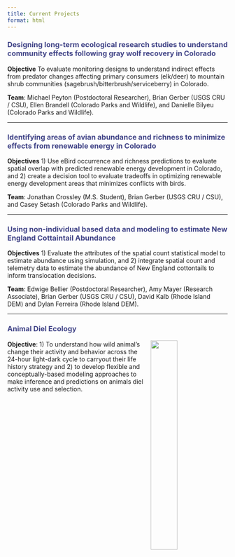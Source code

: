 ```yaml
---
title: Current Projects
format: html
---
```


### <span style="color:#414487FF">Designing long-term ecological research studies to understand community effects following gray wolf recovery in Colorado</span>

**Objective** To evaluate monitoring designs to understand indirect effects from predator changes affecting primary consumers (elk/deer) to mountain shrub communities (sagebrush/bitterbrush/serviceberry) in Colorado.

**Team**: Michael Peyton (Postdoctoral Researcher), Brian Gerber (USGS CRU / CSU), Ellen Brandell (Colorado Parks and Wildlife), and Danielle Bilyeu (Colorado Parks and Wildlife). 

----

### <span style="color:#414487FF">Identifying areas of avian abundance and richness to minimize effects from renewable energy in Colorado</span>

**Objectives** 1) Use eBird occurrence and richness predictions to evaluate spatial overlap with predicted renewable energy development in Colorado, and 2) create a decision tool to evaluate tradeoffs in optimizing renewable energy development areas that minimizes conflicts with birds.

**Team**: Jonathan Crossley (M.S. Student), Brian Gerber (USGS CRU / CSU), and Casey Setash (Colorado Parks and Wildlife). 

----

### <span style="color:#414487FF">Using non-individual based data and modeling to estimate New England Cottaintail Abundance </span>

**Objectives** 1) Evaluate the attributes of the spatial count statistical model to estimate abundance using simulation, and 2) integrate spatial count and telemetry data to estimate the abundance of New England cottontails to inform translocation decisions.

**Team**: Edwige Bellier (Postdoctoral Researcher), Amy Mayer (Research Associate), Brian Gerber (USGS CRU / CSU), David Kalb (Rhode Island DEM) and Dylan Ferreira (Rhode Island DEM).



----

### <span style="color:#414487FF">Animal Diel Ecology</span>

<img align="right" src="diel.png" style="height: 35%; width: 35%; object-fit: contain">

**Objective**: 1) To understand how wild animal's change their activity and behavior across the 24-hour light-dark cycle to carryout their life history strategy and 2) to develop flexible and conceptually-based modeling approaches to make inference and predictions on animals diel activity use and selection.




